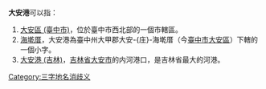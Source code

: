 '''大安港'''可以指：
#[[大安區_(臺中市)|大安區 (臺中市)]]，位於臺中市西北部的一個市轄區。
#[[海墘厝|海墘厝]]，大安港為臺中州大甲郡大安-{庄}-海墘厝（今[[臺中市|臺中市]][[大安區_(臺中市)|大安區]]）下轄的一個小字。
#[[大安港_(吉林)|大安港 (吉林)]]，[[吉林省|吉林省]][[大安市|大安市]]的内河港口，是吉林省最大的河港。

{{消歧义}}

[[Category:三字地名消歧义|Category:三字地名消歧义]]